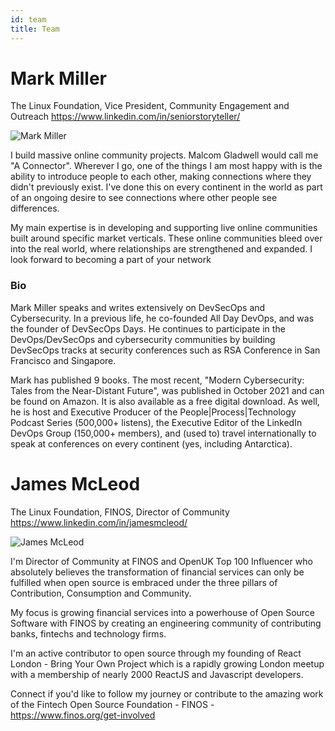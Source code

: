 ```yaml
---
id: team
title: Team
---
```


# Mark Miller

The Linux Foundation, Vice President, Community Engagement and Outreach
https://www.linkedin.com/in/seniorstoryteller/

![Mark Miller](images/headshots/mark-miller.jpeg "Mark Miller")

I build massive online community projects. Malcom Gladwell would call me "A Connector". Wherever I go, one of the things I am most happy with is the ability to introduce people to each other, making connections where they didn't previously exist. I've done this on every continent in the world as part of an ongoing desire to see connections where other people see differences.

My main expertise is in developing and supporting live online communities built around specific market verticals. These online communities bleed over into the real world, where relationships are strengthened and expanded. I look forward to becoming a part of your network

### Bio

Mark Miller speaks and writes extensively on DevSecOps and Cybersecurity. In a previous life, he co-founded All Day DevOps, and was the founder of DevSecOps Days. He continues to participate in the DevOps/DevSecOps and cybersecurity communities by building DevSecOps tracks at security conferences such as RSA Conference in San Francisco and Singapore.

Mark has published 9 books. The most recent, "Modern Cybersecurity: Tales from the Near-Distant Future", was published in October 2021 and can be found on Amazon. It is also available as a free digital download. As well, he is host and Executive Producer of the People|Process|Technology Podcast Series (500,000+ listens), the Executive Editor of the LinkedIn DevOps Group (150,000+ members), and (used to) travel internationally to speak at conferences on every continent (yes, including Antarctica).

# James McLeod

The Linux Foundation, FINOS, Director of Community
https://www.linkedin.com/in/jamesmcleod/

![James McLeod](images/headshots/james-mcleod.jpeg "James McLeod")

I'm Director of Community at FINOS and OpenUK Top 100 Influencer who absolutely believes the transformation of financial services can only be fulfilled when open source is embraced under the three pillars of Contribution, Consumption and Community.

My focus is growing financial services into a powerhouse of Open Source Software with FINOS by creating an engineering community of contributing banks, fintechs and technology firms.

I'm an active contributor to open source through my founding of React London - Bring Your Own Project which is a rapidly growing London meetup with a membership of nearly 2000 ReactJS and Javascript developers.

Connect if you'd like to follow my journey or contribute to the amazing work of the Fintech Open Source Foundation - FINOS - https://www.finos.org/get-involved
